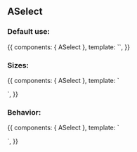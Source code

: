 
<Meta title="Design System/Atoms/ASelect" component={ASelect} />

## ASelect

### Default use:

<Canvas>
  <Story name="Default use">
    {{
        components: { ASelect },
        template: `<a-select :options="[{ value: 'example1', text: 'Example' }]" placeholder="Testando"/>`,
    }}
  </Story>
</Canvas>

### Sizes:

<Canvas>
  <Story name="Sizes">
    {{
        components: { ASelect },
        template: `
        <div>
          <a-select placeholder="small" size="small" />
          <p />
          <a-select placeholder="medium" size="medium" />
        </div>
        `,
    }}
  </Story>
</Canvas>

### Behavior:

<Canvas>
  <Story name="Behavior">
    {{
        components: { ASelect },
        template: `
        <div>
          <a-select placeholder="default" behavior="default" />
          <p />
          <a-select placeholder="block" behavior="block" />
        </div>
        `,
    }}
  </Story>
</Canvas>

<ArgsTable of={ASelect} />

